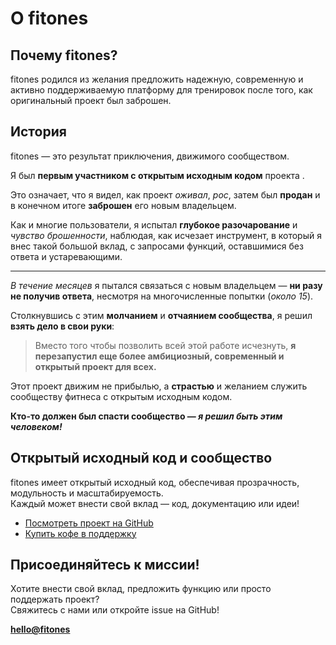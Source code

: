 
# О fitones

## Почему fitones?

fitones родился из желания предложить надежную, современную и активно поддерживаемую платформу для тренировок после того, как оригинальный проект <WorkoutLol variant="muted" /> был заброшен.

## История

fitones — это результат приключения, движимого сообществом.

Я был **первым участником с открытым исходным кодом** проекта <WorkoutLol variant="muted" />.

Это означает, что я видел, как проект *оживал*, *рос*, затем был **продан** и в конечном итоге **заброшен** его новым владельцем.

Как и многие пользователи, я испытал **глубокое разочарование** и *чувство брошенности*, наблюдая, как исчезает инструмент, в который я внес такой большой вклад, с запросами функций, оставшимися без ответа и устаревающими.

---

*В течение месяцев* я пытался связаться с новым владельцем — **ни разу не получив ответа**, несмотря на многочисленные попытки (*около 15*).

Столкнувшись с этим **молчанием** и **отчаянием сообщества**, я решил **взять дело в свои руки**:

> Вместо того чтобы позволить всей этой работе исчезнуть, **я перезапустил еще более амбициозный, современный и открытый проект для всех.**

Этот проект движим не прибылью, а **страстью** и желанием служить сообществу фитнеса с открытым исходным кодом.

**Кто-то должен был спасти сообщество — _я решил быть этим человеком!_**

## Открытый исходный код и сообщество

fitones имеет открытый исходный код, обеспечивая прозрачность, модульность и масштабируемость.  
Каждый может внести свой вклад — код, документацию или идеи!

- [Посмотреть проект на GitHub](https://github.com/Snouzy/fitones)
- [Купить кофе в поддержку](https://ko-fi.com/workoutcool)

## Присоединяйтесь к миссии!

Хотите внести свой вклад, предложить функцию или просто поддержать проект?  
Свяжитесь с нами или откройте issue на GitHub!

**[hello@fitones](mailto:hello@fitones)**